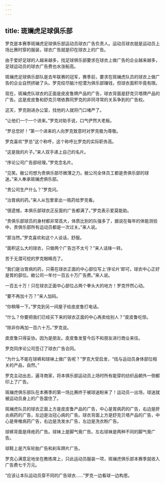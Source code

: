```yaml
---
---
---
```

title: 斑斓虎足球俱乐部
---




罗克是本赛季斑斓虎足球俱乐部运动员球衣广告负责人。运动员球衣就是运动员上场比赛时穿的服装，球衣广告就是印在球衣上的广告。

由于爱好足球的人越来越多，找足球俱乐部要求在球衣上做广告的企业越来越多，足球运动员的球衣广告费也水涨船高。

斑斓虎足球俱乐部队是去年联赛的冠军，赛季前，要求在斑斓虎队员的球衣上做广告的企业自然挤破了头。罗克绞尽脑汁挖潜为俱乐部赚钱，但球衣面积毕竟有限。

现在，斑斓虎队球衣的正面是皮皮鲁牌产品的广告，球衣背面是舒克贝塔牌产品的广告。这是皮皮鲁和舒克贝塔依靠同罗克的非同寻常的关系争到的广告权。

这天，罗克刚进办公室，找他的人就将门口堵严了。

“让他们一个一个进来。”罗克对助手说，口气俨然大老板。

“罗总您好！”第一个进来的人向罗克致意时对罗克极为尊敬。

罗克喜欢“罗总”这个称呼，这个称呼比罗克的实际职务高。

“这是我的片子。”来人双手递上自己的名片。

“序论公司广告部经理。”罗克念名片。

“见笑。敝公司想为贵俱乐部尽微薄之力。敝公司全体员工都是贵俱乐部的球迷。”来人奉承斑斓虎俱乐部。

“贵公司生产什么？”罗克问。

“治胃病的药。”来人从包里拿出一瓶药给罗克看。

“很遗憾，本俱乐部球衣正反面的广告都满了。”罗克表示爱莫能助。

“贵俱乐部球员的身材都非常高大，体质比别的队强多了，据说在每年的体能测验中，贵俱乐部所有运动员都是一次过关。”来人说。

“那当然。”罗克喜欢和这个人谈话，舒服。

“面积这么大的球衣，只做两个广告岂不太亏？”来人话锋一转。

苦于无潜可挖的罗克眼睛亮了。

“我们是治胃病的药，只需在球衣正面的中心部位写上‘序论片’即可，球衣中心正好是胃的部位。敝公司一年付一百五十万广告费。”来人说。

一百五十万！只在球衣正面中心部位占两个拳头大的地方！罗克怦然心动。

“要不再加十万？”来人加码。

“你稍等一下。”罗克到另一间屋子给皮皮鲁打电话。

“什么？你要把我们已经买下来的球衣正面的中心再卖给别人？”皮皮鲁吃惊。

“除非你再加一百六十万。”罗克说。

皮皮鲁只得妥协。因为是朋友。皮皮鲁发誓今后不和朋友进行商业来往。

罗克同序论公司签订了球衣广告合同。

“为什么不能在球裤和球袜上做广告呢？”罗克大受启发，“找与运动员身体部位相关的产品，自然。”

罗克主动出击，遍寻商家，将本俱乐部运动员上场时所有能穿的纺织品朝外一侧都印上了广告。

斑斓虎俱乐部队在本赛季的第一场比赛终于被球迷盼来了！运动员一出场，球迷就被运动员身上的广告震住了。

斑斓虎队员的球衣正面上方是皮皮鲁产品的广告，中心是胃病药的广告，右边是肝炎病药的广告，左边是治冠心病的广告。球衣背面上方是舒克贝塔产品的广告，中心是脊椎病药广告，右边是洗发水广告，左边是洗衣粉广告。

球裤背面是痔疮药广告。球袜上是脚气膏广告。左右球袜是两种不同的脚气膏广告。

球鞋上是汽车轮胎广告和刹车蹄片广告。

罗克心满意足地坐在教练席上，只此运动员服装一项，斑斓虎俱乐部本赛季就收入广告费七千万元。

“应该让本队运动员穿不同的广告球衣……”罗克一边看球一边构思。